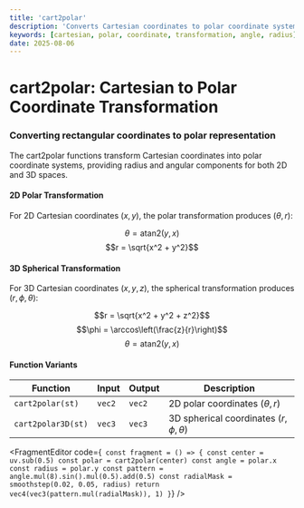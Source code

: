 ```yaml
---
title: 'cart2polar'
description: 'Converts Cartesian coordinates to polar coordinate system with radius and angle components'
keywords: [cartesian, polar, coordinate, transformation, angle, radius]
date: 2025-08-06
---
```



# cart2polar: Cartesian to Polar Coordinate Transformation

### Converting rectangular coordinates to polar representation

The cart2polar functions transform Cartesian coordinates into polar coordinate systems, providing radius and angular components for both 2D and 3D spaces.

#### 2D Polar Transformation

For 2D Cartesian coordinates $(x, y)$, the polar transformation produces $(\theta, r)$:

$$\theta = \text{atan2}(y, x)$$
$$r = \sqrt{x^2 + y^2}$$

#### 3D Spherical Transformation

For 3D Cartesian coordinates $(x, y, z)$, the spherical transformation produces $(r, \phi, \theta)$:

$$r = \sqrt{x^2 + y^2 + z^2}$$
$$\phi = \arccos\left(\frac{z}{r}\right)$$
$$\theta = \text{atan2}(y, x)$$

#### Function Variants

| Function           | Input  | Output | Description                                  |
| ------------------ | ------ | ------ | -------------------------------------------- |
| `cart2polar(st)`   | `vec2` | `vec2` | 2D polar coordinates $(\theta, r)$           |
| `cart2polar3D(st)` | `vec3` | `vec3` | 3D spherical coordinates $(r, \phi, \theta)$ |

<FragmentEditor
        code={`
const fragment = () => {
        const center = uv.sub(0.5)
        const polar = cart2polar(center)
        const angle = polar.x
        const radius = polar.y
        const pattern = angle.mul(8).sin().mul(0.5).add(0.5)
        const radialMask = smoothstep(0.02, 0.05, radius)
        return vec4(vec3(pattern.mul(radialMask)), 1)
}`}
/>
